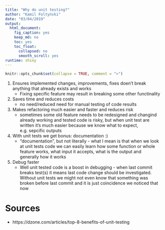 ```yaml
---
title: "Why do unit testing?"
author: "Kamil Foltyński"
date: "03/04/2019"
output:
  html_document:
    fig_caption: yes
    keep_md: no
    toc: yes
    toc_float:
      collapsed: no
      smooth_scroll: yes
runtime: shiny
---
```


```r
knitr::opts_chunk$set(collapse = TRUE, comment = ">")
```

1. Ensures implemented changes, improvements, fixes doen't break anything that already exists and works
    * Fixing specific feature may result in breaking some other functinality
2. Saves time and reduces costs
    * no need/reduced need for manual testing of code results
3. Makes refactoring much easier and faster and reduces risk
    * sometimes some old feature needs to be redesigned and changind already working and tested code is risky,
but when unit test are written it's much easier because we know what to expect, e.g. sepcific outputs 
4. With unit tests we get bonus: documentation :)
    * "documentation", but not literally - what I mean is that when we look at unit tests code we can easily learn 
how some function or whole feature works, what input it accepts, what is the output and generally how it works
5. Debug faster 
    * Well unit tested code is a boost in debugging - when last commit breaks test(s) it means last code change should be investigated. Without unit tests we might not even know that something was broken before last commit and 
it is just coincidence we noticed that now

# Sources

* https://dzone.com/articles/top-8-benefits-of-unit-testing



